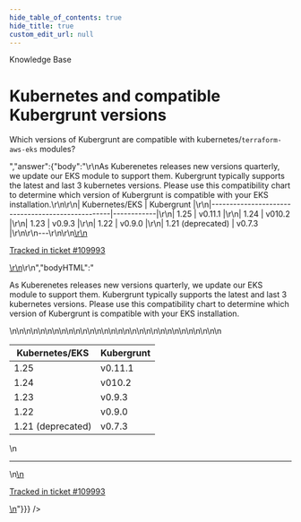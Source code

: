 ```yaml
---
hide_table_of_contents: true
hide_title: true
custom_edit_url: null
---
```



<head>
  <link rel="canonical" href="https://github.com/gruntwork-io/knowledge-base/discussions/684" />
</head>

<CenterLayout>
<span className="searchCategory">Knowledge Base</span>
<h1>Kubernetes and compatible Kubergrunt versions</h1>
<GitHub discussion={{"id":"D_kwDOF8slf84AS98P","number":684,"author":{"login":"pras111gw"},"title":"Kubernetes and compatible Kubergrunt versions","body":"Which versions of Kubergrunt are compatible with kubernetes/`terraform-aws-eks` modules?","bodyHTML":"<p dir=\"auto\">Which versions of Kubergrunt are compatible with kubernetes/<code class=\"notranslate\">terraform-aws-eks</code> modules?</p>","answer":{"body":"\r\nAs Kuberenetes releases new versions quarterly, we update our EKS module to support them. Kubergrunt typically supports the latest and last 3 kubernetes versions. Please use this compatibility chart to determine which version of Kubergrunt is compatible with your EKS installation.\r\n\r\n| Kubernetes/EKS                                   | Kubergrunt |\r\n|--------------------------------------------------|------------|\r\n| 1.25                                             | v0.11.1    |\r\n| 1.24                                             | v010.2    |\r\n| 1.23                                             | v0.9.3     |\r\n| 1.22                                             | v0.9.0     |\r\n| 1.21 (deprecated) | v0.7.3     |\r\n\r\n---\r\n\r\n<ins datetime=\"2023-03-16T23:07:34Z\">\r\n  <p><a href=\"https://support.gruntwork.io/hc/requests/109993\">Tracked in ticket #109993</a></p>\r\n</ins>\r\n","bodyHTML":"<p dir=\"auto\">As Kuberenetes releases new versions quarterly, we update our EKS module to support them. Kubergrunt typically supports the latest and last 3 kubernetes versions. Please use this compatibility chart to determine which version of Kubergrunt is compatible with your EKS installation.</p>\n<table role=\"table\">\n<thead>\n<tr>\n<th>Kubernetes/EKS</th>\n<th>Kubergrunt</th>\n</tr>\n</thead>\n<tbody>\n<tr>\n<td>1.25</td>\n<td>v0.11.1</td>\n</tr>\n<tr>\n<td>1.24</td>\n<td>v010.2</td>\n</tr>\n<tr>\n<td>1.23</td>\n<td>v0.9.3</td>\n</tr>\n<tr>\n<td>1.22</td>\n<td>v0.9.0</td>\n</tr>\n<tr>\n<td>1.21 (deprecated)</td>\n<td>v0.7.3</td>\n</tr>\n</tbody>\n</table>\n<hr>\n<ins datetime=\"2023-03-16T23:07:34Z\">\n  <p dir=\"auto\"><a href=\"https://support.gruntwork.io/hc/requests/109993\" rel=\"nofollow\">Tracked in ticket #109993</a></p>\n</ins>"}}} />

</CenterLayout>
  

<!-- ##DOCS-SOURCER-START
{
  "sourcePlugin": "github-discussions",
  "hash": "817495c2c21906c1a6a21194c836eaf8"
}
##DOCS-SOURCER-END -->
